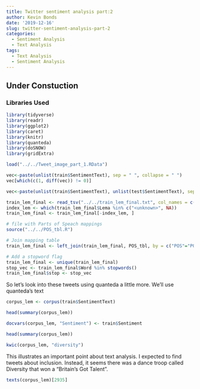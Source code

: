 ```yaml
---
title: Twitter sentiment analysis part:2
author: Kevin Bonds
date: '2019-12-16'
slug: twitter-sentiment-analysis-part-2
categories:
  - Sentiment Analysis
  - Text Analysis
tags:
  - Text Analysis
  - Sentiment Analysis
---
```


## Under Constuction
<!--more-->

### Libraries Used
```r
library(tidyverse)
library(readr)
library(ggplot2)
library(caret)
library(knitr)
library(quanteda)
library(doSNOW)
library(gridExtra)

```

```r
load("../../Tweet_image_part_1.RData")
```

```r
vec<-paste(unlist(train$SentimentText), sep = " ", collapse = " ")
vec[which(c(1, diff(vec)) != 0)]

vec<-paste(unlist(train$SentimentText), unlist(test$SentimentText), sep = " ", collapse = " ")
````

```r
train_lem_final <- read_tsv("../../train_lem_final.txt", col_names = c("Word", "POS", "Lema"))
index_lem <- which(train_lem_final$Lema %in% c("<unknown>", NA))
train_lem_final <- train_lem_final[-index_lem, ]

# file with Parts of Speach mappings
source("../../POS_tbl.R")

# Join mapping table
train_lem_final <- left_join(train_lem_final, POS_tbl, by = c("POS"="POS.Tag"))

# Add a stopword flag
train_lem_final <- unique(train_lem_final)
stop_vec <- train_lem_final$Word %in% stopwords()
train_lem_final$stop <- stop_vec 
```


So let's look into these tweets using quanteda a little more. We'll use quanteda's text 

```r
corpus_lem <- corpus(train$SentimentText)
```

```r
head(summary(corpus_lem))
```

```r
docvars(corpus_lem, "Sentiment") <- train$Sentiment

```

```r
head(summary(corpus_lem))
```

```r
kwic(corpus_lem, "diversity")
```

This illustrates an important point about text analysis. I expected to find tweets about inclusion. Instead, it seems there was a dance troop called Diversity that won a "Britain's Got Talent". 

```r
texts(corpus_lem)[2935]
```


